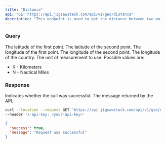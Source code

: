 ```yaml
---
title: "Distance"
api: "GET https://api.jigsawstack.com/api/v1/geo/distance"
description: "This endpoint is used to get the distance between two points on the earth."
---
```


### Query

<ParamField query="lat1" type="string">
  The latitude of the first point.
</ParamField>

<ParamField query="lat2" type="string">
  The latitude of the second point.
</ParamField>

<ParamField query="lng1" type="string">
  The longitude of the first point.
</ParamField>

<ParamField query="lng2" type="string">
  The longitude of the second point.
</ParamField>

<ParamField query="lng" type="string">
  The longitude of the country.
</ParamField>

<ParamField query="unit" type="string" default="K">
  The unit of measurement to use. Possible values are:
  <ul>
    <li>K - Kilometers</li>
    <li>N - Nautical Miles</li>
  </ul>
</ParamField>

### Response

<ResponseField name="success" type="boolean">
  Indicates whether the call was successful.
</ResponseField>

<ResponseField name="message" type="string">
  The message returned by the API.
</ResponseField>

<RequestExample>

```bash Example Request
curl --location --request GET 'https://api.jigsawstack.com/api/v1/geo/distance' \
--header 'x-api-key: <your-api-key>'
```

</RequestExample>

<ResponseExample>

```json Response
{
  "success": true,
  "message": "Request was successful"
}
```

</ResponseExample>
